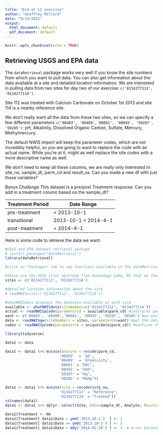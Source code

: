 ```yaml
---
title: "End of L2 exercise"
author: "Geoffrey Millard"
date: "9/13/2021"
output:
  html_document: default
  pdf_document: default
---
```


```r
knitr::opts_chunk$set(echo = TRUE)
```

## Retrieving USGS and EPA data

The `dataRetrieval` package works very well if you know the site numbers from which you want to pull data.  You can also get information about the data available at a site and detailed location information.  We are interested in pulling data from two sites for day two of our exercise: `c('0134277112', '0134277114')`. 

Site 112 was treated with Calcium Carbonate on October 1st 2013 and site 114 is a nearby reference site.

We don't really want all the data from these two sites, so we can specify a few different parameters `c('00403', '00409','00681', '00945', '50287', '50285')`: pH, Alkalinity, Dissolved Organic Carbon, Sulfate, Mercury, Methylmercury.

The default NWIS import will keep the parameter codes, which are not incredibly helpful, so you are going to want to replace the code with an actual name.  While you're at it, might as well replace the site codes with a more descriptive name as well.

We don't need to keep all these columns, we are really only interested in: site_no, sample_dt, parm_cd and result_va.  Can you made a new df with just these variables?

*Bonus Challenge* This dataset is a pre/post Treatment response.  Can you add in a treatment column based on the sample_dt? 

Treatment Period | Date Range 
---------------- | ----------------------
pre-treatment    | < 2013-10-1         
transitional     | 2013-10-1 < 2014-4-1
post-treatment   | > 2014-4-1


Here is some code to retrieve the data we want:

```r
#USGS and EPA dataset retrieval package
# install.packages("dataRetrieval")
library(dataRetrieval)

#click on "Packages" tab to see functions available in the dataRetrival package

#these are the USGS sites upstream from Honnedaga Lake, NY that we found in the browser
sites <- c('0134277112', '0134277114')

#detailed location information about the site
# readNWISsite(c('0134277112', '0134277114'))

#whatNWISdata displays the datasets available at each site
available <- whatNWISdata(siteNumber=c('0134277112', '0134277114'))
actual <- readNWISpCode(parameterCd = available$parm_cd) #interpret parameter codes
want <- c('00403', '00409','00681', '00945', '50287', '50285') #we want: pH, Alkalinity, DOC, DSO4, DHg and DMeHg
data <- readNWISqw(siteNumbers = sites, parameterCd=want) #get the data
codes <- readNWISpCode(parameterCd = unique(data$parm_cd)) #confirms that we got what we wanted, shows UNITS! 
```


```r
library(tidyverse)

data1 <- data

data1 <- data1 %>% mutate(Analyte = recode(parm_cd, 
                         '00403'  = 'pH',
                         '00409'  = 'Alkalinity',
                         '00681' = "DOC", 
                         '00945' = "SO4", 
                         '50287' = "Hg", 
                         '50285' = "MeHg"))

data1 <- data1 %>% mutate(Site = recode(site_no, 
                         '0134277112' = "Reference", 
                         '0134277114' = "Treated"))
colnames(data1)
data1 <- data1 %>% dplyr::select(Site, Date=sample_dt, Analyte, Result=result_va)

data1$Treatment <- NA
data1$Treatment[ data1$Date < ymd('2013-10-1')  ] <- 1
data1$Treatment[ data1$Date >= ymd('2013-10-1') ] <- 2
data1$Treatment[ data1$Date > mdy('2014-02-28') ] <- 3  # error because I am using the wrong lubridate function
```

